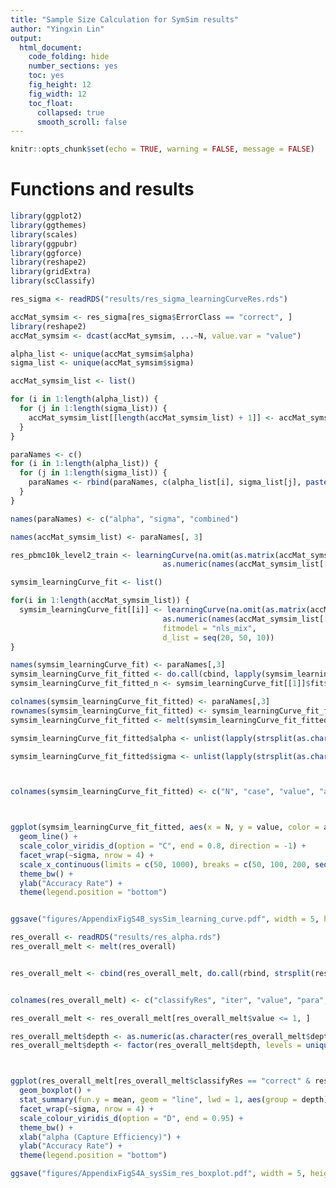 ```yaml
---
title: "Sample Size Calculation for SymSim results"
author: "Yingxin Lin"
output:
  html_document:
    code_folding: hide
    number_sections: yes
    toc: yes
    fig_height: 12
    fig_width: 12
    toc_float:
      collapsed: true
      smooth_scroll: false
---
```


```r
knitr::opts_chunk$set(echo = TRUE, warning = FALSE, message = FALSE)
```

# Functions and results

```r
library(ggplot2)
library(ggthemes)
library(scales)
library(ggpubr)
library(ggforce)
library(reshape2)
library(gridExtra)
library(scClassify)
```


```r
res_sigma <- readRDS("results/res_sigma_learningCurveRes.rds")
```



```r
accMat_symsim <- res_sigma[res_sigma$ErrorClass == "correct", ]
library(reshape2)
accMat_symsim <- dcast(accMat_symsim, ...~N, value.var = "value")

alpha_list <- unique(accMat_symsim$alpha)
sigma_list <- unique(accMat_symsim$sigma)

accMat_symsim_list <- list()

for (i in 1:length(alpha_list)) {
  for (j in 1:length(sigma_list)) {
    accMat_symsim_list[[length(accMat_symsim_list) + 1]] <- accMat_symsim[accMat_symsim$alpha == alpha_list[i] & accMat_symsim$sigma == sigma_list[j], -c(1:4)]
  }
}

paraNames <- c()
for (i in 1:length(alpha_list)) {
  for (j in 1:length(sigma_list)) {
    paraNames <- rbind(paraNames, c(alpha_list[i], sigma_list[j], paste(alpha_list[i], sigma_list[j], sep = "_")))
  }
}

names(paraNames) <- c("alpha", "sigma", "combined")

names(accMat_symsim_list) <- paraNames[, 3]

```


```r

res_pbmc10k_level2_train <- learningCurve(na.omit(as.matrix(accMat_symsim_list[[1]])),
                                  as.numeric(names(accMat_symsim_list[[1]])))

symsim_learningCurve_fit <- list()

for(i in 1:length(accMat_symsim_list)) {
  symsim_learningCurve_fit[[i]] <- learningCurve(na.omit(as.matrix(accMat_symsim_list[[i]])),
                                  as.numeric(names(accMat_symsim_list[[i]])),
                                  fitmodel = "nls_mix",
                                  d_list = seq(20, 50, 10))
}

names(symsim_learningCurve_fit) <- paraNames[,3]
symsim_learningCurve_fit_fitted <- do.call(cbind, lapply(symsim_learningCurve_fit, function(x) x$fit$mean))
symsim_learningCurve_fit_fitted_n <- symsim_learningCurve_fit[[1]]$fit$n

colnames(symsim_learningCurve_fit_fitted) <- paraNames[,3]
rownames(symsim_learningCurve_fit_fitted) <- symsim_learningCurve_fit_fitted_n
symsim_learningCurve_fit_fitted <- melt(symsim_learningCurve_fit_fitted)

symsim_learningCurve_fit_fitted$alpha <- unlist(lapply(strsplit(as.character(symsim_learningCurve_fit_fitted$Var2), "_"), "[[", 1))

symsim_learningCurve_fit_fitted$sigma <- unlist(lapply(strsplit(as.character(symsim_learningCurve_fit_fitted$Var2), "_"), "[[", 2))



colnames(symsim_learningCurve_fit_fitted) <- c("N", "case", "value", "alpha", "sigma")



ggplot(symsim_learningCurve_fit_fitted, aes(x = N, y = value, color = alpha)) +
  geom_line() +
  scale_color_viridis_d(option = "C", end = 0.8, direction = -1) +
  facet_wrap(~sigma, nrow = 4) +
  scale_x_continuous(limits = c(50, 1000), breaks = c(50, 100, 200, seq(500, 1000, 250))) +
  theme_bw() +
  ylab("Accuracy Rate") +
  theme(legend.position = "bottom") 


ggsave("figures/AppendixFigS4B_sysSim_learning_curve.pdf", width = 5, height = 8)
```


```r

res_overall <- readRDS("results/res_alpha.rds")
res_overall_melt <- melt(res_overall)


res_overall_melt <- cbind(res_overall_melt, do.call(rbind, strsplit(res_overall_melt$L1, "_")))


colnames(res_overall_melt) <- c("classifyRes", "iter", "value", "para", "alpha", "depth", "sigma")

res_overall_melt <- res_overall_melt[res_overall_melt$value <= 1, ]

res_overall_melt$depth <- as.numeric(as.character(res_overall_melt$depth))
res_overall_melt$depth <- factor(res_overall_melt$depth, levels = unique(res_overall_melt$depth))



ggplot(res_overall_melt[res_overall_melt$classifyRes == "correct" & res_overall_melt$sigma != 1,], aes(x = alpha, y = value,  color = depth)) +
  geom_boxplot() +
  stat_summary(fun.y = mean, geom = "line", lwd = 1, aes(group = depth), alpha = 0.5, position = position_dodge(width = 1)) +
  facet_wrap(~sigma, nrow = 4) +
  scale_colour_viridis_d(option = "D", end = 0.95) +
  theme_bw() +
  xlab("alpha (Capture Efficiency)") +
  ylab("Accuracy Rate") +
  theme(legend.position = "bottom") 

ggsave("figures/AppendixFigS4A_sysSim_res_boxplot.pdf", width = 5, height = 8)


```

